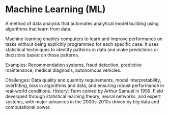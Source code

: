 
<StructuredData 
  title="Machine Learning (ML)" 
  description="A method of data analysis that automates analytical model building using algorithms that learn from data. Machine learning enables computers to learn and improve performance on tasks without being explicitly programmed for each specific case." 
  url="https://ai-glossary.com/M/machine-learning" 
/>

# Machine Learning (ML)

A method of data analysis that automates analytical model building using algorithms that learn from data.

Machine learning enables computers to learn and improve performance on tasks without being explicitly programmed for each specific case. It uses statistical techniques to identify patterns in data and make predictions or decisions based on those patterns.

Examples: Recommendation systems, fraud detection, predictive maintenance, medical diagnosis, autonomous vehicles.

Challenges: Data quality and quantity requirements, model interpretability, overfitting, bias in algorithms and data, and ensuring robust performance in real-world conditions.
History: Term coined by Arthur Samuel in 1959. Field developed through statistical learning theory, neural networks, and expert systems, with major advances in the 2000s-2010s driven by big data and computational power.
